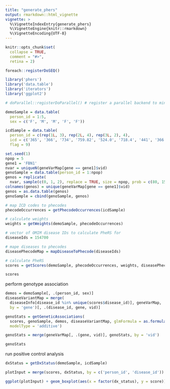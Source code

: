 ```yaml
---
title: "generate_phers"
output: rmarkdown::html_vignette
vignette: >
  %\VignetteIndexEntry{generate_phers}
  %\VignetteEngine{knitr::rmarkdown}
  %\VignetteEncoding{UTF-8}
---
```


```r
knitr::opts_chunk$set(
  collapse = TRUE,
  comment = "#>",
  retina = 2)

foreach::registerDoSEQ()
```

```r
library('phers')
library('data.table')
library('iterators')
library('ggplot2')

# doParallel::registerDoParallel() # register a parallel backend to minimize runtime
```

```r
demoSample = data.table(
  person_id = 1:5,
  sex = c('F', 'M', 'M', 'F', 'F'))

icdSample = data.table(
  person_id = c(rep(1L, 3), rep(2L, 4), rep(3L, 2), 4),
  icd = c('365', '366', '734', '759.82', '524.0', '718.4', '441', '366', '734', '441'),
  flag = 9)

set.seed(1) 
npop = 5
gene1 = 'FBN1'
nvar = uniqueN(geneVarMap[gene == gene1]$vid)
genoSample = data.table(person_id = 1:npop)
genos = replicate(
  nvar, sample(c(0, 1, 2), replace = TRUE, size = npop, prob = c(80, 15, 5)))
colnames(genos) = unique(geneVarMap[gene == gene1]$vid)
genos = as.data.table(genos)
genoSample = cbind(genoSample, genos)
```

```r
# map ICD codes to phecodes
phecodeOccurrences = getPhecodeOccurrences(icdSample)

# calculate weights 
weights = getWeights(demoSample, phecodeOccurrences)

# vector of OMIM disease IDs to calculate PheRS for
diseaseIds = 154700

# mape diseases to phecodes
diseasePhecodeMap = mapDiseaseToPhecode(diseaseIds)

# calculate PheRS
scores = getScores(demoSample, phecodeOccurrences, weights, diseasePhecodeMap)

scores
```

perform genotype association 
```r
demos = demoSample[, .(person_id, sex)]
diseaseVariantMap = merge(
  diseaseInfo[disease_id %in% unique(scores$disease_id)], geneVarMap, 
  by = 'gene')[, .(disease_id, gene, vid)]

genoStats = getGeneticAssociations(
  scores, genoSample, demos, diseaseVariantMap, glmFormula = as.formula(~ sex), 
  modelType = 'additive')

genoStats = merge(geneVarMap[, .(gene, vid)], genoStats, by = 'vid')

genoStats
```


run positive control analysis
```r
dxStatus = getDxStatus(demoSample, icdSample)

plotInput = merge(scores, dxStatus, by = c('person_id', 'disease_id'))

ggplot(plotInput) + geom_boxplot(aes(x = factor(dx_status), y = score))
```

